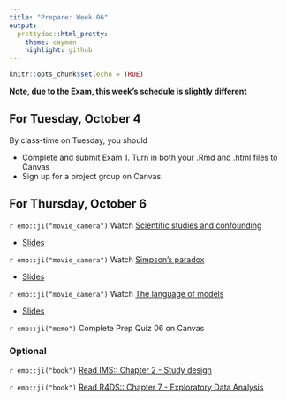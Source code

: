 ```yaml
---
title: "Prepare: Week 06"
output: 
  prettydoc::html_pretty:
    theme: cayman
    highlight: github
---
```


```r
knitr::opts_chunk$set(echo = TRUE)
```

**Note, due to the Exam, this week's schedule is slightly different**

## For Tuesday, October 4

By class-time on Tuesday, you should

+ Complete and submit Exam 1. Turn in both your .Rmd and .html files to Canvas
+ Sign up for a project group on Canvas. 

## For Thursday, October 6

`r emo::ji("movie_camera")` Watch [Scientific studies and confounding](https://youtu.be/WnMzTBrZDcc)

- [Slides](https://kgfitzgerald.github.io/APU_MATH_250/slides/17-studies-confounding.html)

`r emo::ji("movie_camera")` Watch [Simpson's paradox](https://www.youtube.com/watch?v=sdas62v0iJU)

- [Slides](https://kgfitzgerald.github.io/APU_MATH_250/slides/18-simpsons-paradox.html)

`r emo::ji("movie_camera")` Watch [The language of models](https://youtu.be/MWkkvDopBKc)

- [Slides](https://kgfitzgerald.github.io/APU_MATH_250/slides/23-language-of-models.html)

<!-- `r emo::ji("movie_camera")` Watch [Doing data science](https://youtu.be/b9lSW0kyqBg) -->

<!-- - [Slides](https://kgfitzgerald.github.io/APU_MATH_250/slides/19-doing-data-science.html) -->

`r emo::ji("memo")` Complete Prep Quiz 06 on Canvas

### Optional

`r emo::ji("book")` [Read IMS:: Chapter 2 - Study design](https://openintro-ims.netlify.app/data-design.html)

`r emo::ji("book")` [Read R4DS:: Chapter 7 - Exploratory Data Analysis](https://r4ds.had.co.nz/exploratory-data-analysis.html)



